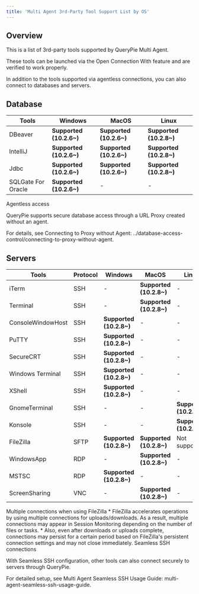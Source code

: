 ```yaml
---
title: 'Multi Agent 3rd-Party Tool Support List by OS'
---
```



## Overview

This is a list of 3rd-party tools supported by QueryPie Multi Agent.

These tools can be launched via the Open Connection With feature and are verified to work properly.

In addition to the tools supported via agentless connections, you can also connect to databases and servers.

## Database

| Tools | Windows | MacOS | Linux |
| ------------------ | ------------------ | ------------------ | ------------------ |
| DBeaver            | **Supported (10.2.6~)** | **Supported (10.2.6~)** | **Supported (10.2.8~)** |
| IntelliJ           | **Supported (10.2.6~)** | **Supported (10.2.6~)** | **Supported (10.2.8~)** |
| Jdbc               | **Supported (10.2.6~)** | **Supported (10.2.6~)** | **Supported (10.2.8~)** |
| SQLGate For Oracle | **Supported (10.2.6~)** | - | - |

<Callout type="info">
Agentless access

QueryPie supports secure database access through a URL Proxy created without an agent.

For details, see Connecting to Proxy without Agent: ../database-access-control/connecting-to-proxy-without-agent.
</Callout>

## Servers

| Tools | Protocol | Windows | MacOS | Linux |
| ----------------- | -------------- | ------------------ | ------------------ | ------------------ |
| iTerm             | SSH            | -                  | **Supported (10.2.8~)** | - |
| Terminal          | SSH            | -                  | **Supported (10.2.8~)** | - |
| ConsoleWindowHost | SSH            | **Supported (10.2.8~)** | - | - |
| PuTTY             | SSH            | **Supported (10.2.8~)** | - | - |
| SecureCRT         | SSH            | **Supported (10.2.8~)** | - | - |
| Windows Terminal  | SSH            | **Supported (10.2.8~)** | - | - |
| XShell            | SSH            | **Supported (10.2.8~)** | - | - |
| GnomeTerminal     | SSH            | - | - | **Supported (10.2.8~)** |
| Konsole           | SSH            | - | - | **Supported (10.2.8~)** |
| FileZilla         | SFTP           | **Supported (10.2.8~)** | **Supported (10.2.8~)** | Not supported |
| WindowsApp        | RDP            | - | **Supported (10.2.8~)** | - |
| MSTSC             | RDP            | **Supported (10.2.8~)** | - | - |
| ScreenSharing     | VNC            | - | **Supported (10.2.8~)** | - |

<Callout type="info">
Multiple connections when using FileZilla
* FileZilla accelerates operations by using multiple connections for uploads/downloads. As a result, multiple connections may appear in Session Monitoring depending on the number of files or tasks.
* Also, even after downloads or uploads complete, connections may persist for a certain period based on FileZilla's persistent connection settings and may not close immediately.
</Callout>

<Callout type="info">
Seamless SSH connections

With Seamless SSH configuration, other tools can also connect securely to servers through QueryPie.

For detailed setup, see Multi Agent Seamless SSH Usage Guide: multi-agent-seamless-ssh-usage-guide.
</Callout>
